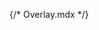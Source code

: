 {/* Overlay.mdx */}


<Meta title="theme/Overlay" />

<Title>Overlay</Title>

<ColorPalette>
	<ColorItem
    title="Overlay"
		subtitle="002 | 005 | 010"
    colors={{ 'wui-overlay-002': 'rgba(0, 0, 0, 0.02)', 'wui-overlay-005': 'rgba(0, 0, 0, 0.05)', 'wui-overlay-010' : 'rgba(0, 0, 0, 0.1)' }}
  />
	<ColorItem
    title="Overlay"
		subtitle="015 | 020 | 025"
    colors={{ 'wui-overlay-015': 'rgba(0, 0, 0, 0.15)', 'wui-overlay-020': 'rgba(0, 0, 0, 0.2)', 'wui-overlay-025' : 'rgba(0, 0, 0, 0.25)' }}
  />
	<ColorItem
    title="Overlay"
		subtitle="030 "
    colors={{ 'wui-overlay-030' : 'rgba(0, 0, 0, 0.3)' }}
  />
</ColorPalette>

